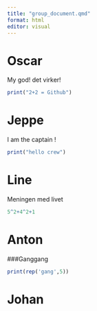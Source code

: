 ```yaml
---
title: "group_document.qmd"
format: html
editor: visual
---
```


# Oscar

My god! det virker!

```r
print("2+2 = Github")
```

# Jeppe

I am the captain !

```r
print("hello crew")
```

# Line

Meningen med livet

```r
5^2+4^2+1
```

# Anton

###Ganggang
```r

print(rep('gang',5))


```



# Johan
